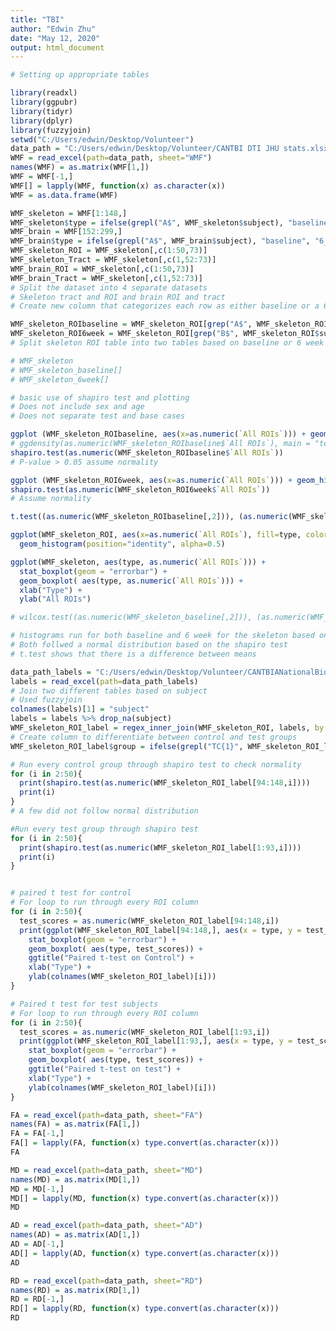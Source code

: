 ```yaml
---
title: "TBI"
author: "Edwin Zhu"
date: "May 12, 2020"
output: html_document
---
```


```r
# Setting up appropriate tables

library(readxl)
library(ggpubr)
library(tidyr)
library(dplyr)
library(fuzzyjoin)
setwd("C:/Users/edwin/Desktop/Volunteer")
data_path = "C:/Users/edwin/Desktop/Volunteer/CANTBI DTI JHU stats.xlsx"
WMF = read_excel(path=data_path, sheet="WMF")
names(WMF) = as.matrix(WMF[1,])
WMF = WMF[-1,]
WMF[] = lapply(WMF, function(x) as.character(x))
WMF = as.data.frame(WMF)

WMF_skeleton = WMF[1:148,]
WMF_skeleton$type = ifelse(grepl("A$", WMF_skeleton$subject), "baseline", "6_week")
WMF_brain = WMF[152:299,]
WMF_brain$type = ifelse(grepl("A$", WMF_brain$subject), "baseline", "6_week")
WMF_skeleton_ROI = WMF_skeleton[,c(1:50,73)]
WMF_skeleton_Tract = WMF_skeleton[,c(1,52:73)]
WMF_brain_ROI = WMF_skeleton[,c(1:50,73)]
WMF_brain_Tract = WMF_skeleton[,c(1,52:73)]
# Split the dataset into 4 separate datasets
# Skeleton tract and ROI and brain ROI and tract
# Create new column that categorizes each row as either baseline or a 6 week patient

WMF_skeleton_ROIbaseline = WMF_skeleton_ROI[grep("A$", WMF_skeleton_ROI$subject),]
WMF_skeleton_ROI6week = WMF_skeleton_ROI[grep("B$", WMF_skeleton_ROI$subject),]
# Split skeleton ROI table into two tables based on baseline or 6 week

# WMF_skeleton
# WMF_skeleton_baseline[]
# WMF_skeleton_6week[]
```

```r
# basic use of shapiro test and plotting
# Does not include sex and age
# Does not separate test and base cases

ggplot (WMF_skeleton_ROIbaseline, aes(x=as.numeric(`All ROIs`))) + geom_histogram(color="black", fill="white")
# ggdensity(as.numeric(WMF_skeleton_ROIbaseline$`All ROIs`), main = "test")
shapiro.test(as.numeric(WMF_skeleton_ROIbaseline$`All ROIs`))
# P-value > 0.05 assume normality

ggplot (WMF_skeleton_ROI6week, aes(x=as.numeric(`All ROIs`))) + geom_histogram(color="black", fill="white")
shapiro.test(as.numeric(WMF_skeleton_ROI6week$`All ROIs`))
# Assume normality

t.test((as.numeric(WMF_skeleton_ROIbaseline[,2])), (as.numeric(WMF_skeleton_ROI6week[,2])))

ggplot(WMF_skeleton_ROI, aes(x=as.numeric(`All ROIs`), fill=type, color=type)) +
  geom_histogram(position="identity", alpha=0.5)

ggplot(WMF_skeleton, aes(type, as.numeric(`All ROIs`))) +
  stat_boxplot(geom = "errorbar") + 
  geom_boxplot( aes(type, as.numeric(`All ROIs`))) +    
  xlab("Type") + 
  ylab("All ROIs")

# wilcox.test((as.numeric(WMF_skeleton_baseline[,2])), (as.numeric(WMF_skeleton_6week[,2])))

# histograms run for both baseline and 6 week for the skeleton based on all ROIs
# Both follwed a normal distribution based on the shapiro test
# t.test shows that there is a difference between means 
```

```r
data_path_labels = "C:/Users/edwin/Desktop/Volunteer/CANTBIANationalBioba_DATA_LABELS_2020-01-13_0952.xlsx"
labels = read_excel(path=data_path_labels)
# Join two different tables based on subject
# Used fuzzyjoin
colnames(labels)[1] = "subject"
labels = labels %>% drop_na(subject)
WMF_skeleton_ROI_label = regex_inner_join(WMF_skeleton_ROI, labels, by = "subject")
# Create column to differentiate between control and test groups
WMF_skeleton_ROI_label$group = ifelse(grepl("TC{1}", WMF_skeleton_ROI_label$subject.x), "control", "test")

# Run every control group through shapiro test to check normality
for (i in 2:50){
  print(shapiro.test(as.numeric(WMF_skeleton_ROI_label[94:148,i])))
  print(i)
}
# A few did not follow normal distribution

#Run every test group through shapiro test
for (i in 2:50){
  print(shapiro.test(as.numeric(WMF_skeleton_ROI_label[1:93,i])))
  print(i)
}


# paired t test for control
# For loop to run through every ROI column
for (i in 2:50){
  test_scores = as.numeric(WMF_skeleton_ROI_label[94:148,i])
  print(ggplot(WMF_skeleton_ROI_label[94:148,], aes(x = type, y = test_scores)) +
    stat_boxplot(geom = "errorbar") +
    geom_boxplot( aes(type, test_scores)) +   
    ggtitle("Paired t-test on Control") +
    xlab("Type") +  
    ylab(colnames(WMF_skeleton_ROI_label)[i]))
}

# Paired t test for test subjects
# For loop to run through every ROI column
for (i in 2:50){
  test_scores = as.numeric(WMF_skeleton_ROI_label[1:93,i])
  print(ggplot(WMF_skeleton_ROI_label[1:93,], aes(x = type, y = test_scores)) +
    stat_boxplot(geom = "errorbar") +
    geom_boxplot( aes(type, test_scores)) +   
    ggtitle("Paired t-test on test") +
    xlab("Type") + 
    ylab(colnames(WMF_skeleton_ROI_label)[i]))
}

```


```r
FA = read_excel(path=data_path, sheet="FA")
names(FA) = as.matrix(FA[1,])
FA = FA[-1,]
FA[] = lapply(FA, function(x) type.convert(as.character(x)))
FA

MD = read_excel(path=data_path, sheet="MD")
names(MD) = as.matrix(MD[1,])
MD = MD[-1,]
MD[] = lapply(MD, function(x) type.convert(as.character(x)))
MD

AD = read_excel(path=data_path, sheet="AD")
names(AD) = as.matrix(AD[1,])
AD = AD[-1,]
AD[] = lapply(AD, function(x) type.convert(as.character(x)))
AD

RD = read_excel(path=data_path, sheet="RD")
names(RD) = as.matrix(RD[1,])
RD = RD[-1,]
RD[] = lapply(RD, function(x) type.convert(as.character(x)))
RD
```